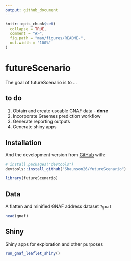 ```yaml
---
output: github_document
---
```


<!-- README.md is generated from README.Rmd. Please edit that file -->

```r
knitr::opts_chunk$set(
  collapse = TRUE,
  comment = "#>",
  fig.path = "man/figures/README-",
  out.width = "100%"
)
```

# futureScenario

<!-- badges: start -->
<!-- badges: end -->

The goal of futureScenario is to ...

## to do

1. Obtain and create useable GNAF data - **done**
2. Incorporate Graemes prediction workflow  
3. Generate reporting outputs  
4. Generate shiny apps

## Installation

<!--
You can install the released version of futureScenario from [CRAN](https://CRAN.R-project.org) with:

``` r
install.packages("futureScenario")
```
-->

And the development version from [GitHub](https://github.com/) with:

``` r
# install.packages("devtools")
devtools::install_github("Shaunson26/futureScenario")
```

```r
library(futureScenario)
```

## Data

A flatten and minified GNAF address dataset `?gnaf`

```r
head(gnaf)
```

## Shiny

Shiny apps for exploration and other purposes

```r
run_gnaf_leaflet_shiny()
```




